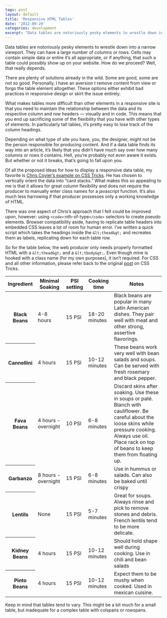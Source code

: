 ```yaml
---
tags: post
layout: default
title: 'Responsive HTML Tables'
date: '2012-09-29'
categories: development
excerpt: "Data tables are notoriously pesky elements to wrestle down into a narrow viewport. Here's another solution that I'm throwing into the mix."
---
```


Data tables are notoriously pesky elements to wrestle down into a narrow viewport. They can have a large number of columns or rows. Cells may contain simple data or entire it’s all appropriate, or if anything, that such a table could possibly show up on your website. How do we proceed? Well, that really depends.

There are plenty of solutions already in the wild. Some are good, some are not so good. Personally, I have an aversion t remove content from view or forgo the table element altogether. These options either exhibit bad practices in responsive design or skirt the issue entirely.

What makes tables more difficult than other elements in a responsive site is that you need to maintain the relationship between the data and its respective column and row headers — visually and in code. This means that you end up sacrificing some of the flexibility that you have with other types of elements. In particularly tall tables, it’s pretty easy to lose track of the column headings.

Depending on what type of site you have, you, the designer, might not be the person responsible for producing content. And if a data table finds its way into an article, it’s likely that you didn’t have much say over how many columns or rows it contains. Hell, you’re probably not even aware it exists. But whether or not it breaks, that’s going to fall upon you.

Of all the proposed ideas for how to display a responsive data table, my favorite is [Chris Coyier’s example on CSS Tricks](http://css-tricks.com/responsive-data-tables/). He has chosen to vertically orient the data into “card stacks.” What makes this so appealing to me is that it allows for great column flexibility and does not require the producer to manually enter class names for a javascript function. It’s also much less harrowing if that producer possesses only a working knowledge of HTML.

There was one aspect of Chris’s approach that I felt could be improved upon, however: using `<code>`:nth-of-type`</code>` selectors to create pseudo elements. Browser compatibility aside, having to replicate table headers into embedded CSS leaves a lot of room for human error. I’ve written a quick script which takes the headings inside the `&lt;thead&gt;` and recreates them as labels, replicating down for each table row.

So for the table below, the web producer only needs properly formatted HTML with a `&lt;thead&gt;` and a `&lt;tbody&gt;`. Even though mine is hooked with a class name (for my own purposes), it isn’t required. For CSS and all other information, please refer back to the original [post](http://css-tricks.com/responsive-data-tables/) on CSS Tricks.

<table class="vert-collapse">
  <thead>
    <tr>
      <th>Ingredient</th>
      <th>Minimal Soaking</th>
      <th>PSI setting</th>
      <th>Cooking time</th>
      <th>Notes</th>
    </tr>
  </thead>
  <tbody>
    <tr>
      <th>Black Beans</th>
      <td>4-8 hours</td>
      <td>15 PSI</td>
      <td>18-20 minutes</td>
      <td>
        Black beans are popular in many Latin American dishes. They pair well
        with meat and other strong, assertive flavorings.
      </td>
    </tr>
    <tr>
      <th>Cannellini</th>
      <td>4 hours</td>
      <td>15 PSI</td>
      <td>10-12 minutes</td>
      <td>
        These beans work very well with bean salads and soups. Can be served
        with fresh rosemary and black pepper.
      </td>
    </tr>
    <tr>
      <th>Fava Beans</th>
      <td>4 hours - overnight</td>
      <td>10 PSI</td>
      <td>6-8 minutes</td>
      <td>
        Discard skins after soaking. Use these in soups or paté. Blanch with
        cauliflower. Be careful about the loose skins while pressure cooking.
        Always use oil. Place rack on top of beans to keep them from floating
        up.
      </td>
    </tr>
    <tr>
      <th>Garbanzo</th>
      <td>8 hours - overnight</td>
      <td>15 PSI</td>
      <td>6-8 minutes</td>
      <td>Use in hummus or salads. Can also be baked until crispy</td>
    </tr>
    <tr>
      <th>Lentils</th>
      <td>None</td>
      <td>15 PSI</td>
      <td>5-7 minutes</td>
      <td>
        Great for soups. Always rinse and pick to remove stones and debris.
        French lentils tend to be more delicate.
      </td>
    </tr>
    <tr>
      <th>Kidney Beans</th>
      <td>4 hours</td>
      <td>15 PSI</td>
      <td>10-12 minutes</td>
      <td>
        Should hold shape well during cooking. Use in chili and bean salads
      </td>
    </tr>
    <tr>
      <th>Pinto Beans</th>
      <td>4 hours</td>
      <td>15 PSI</td>
      <td>10-12 minutes</td>
      <td>Expect them to be mushy when cooked. Used in mexican cuisine.</td>
    </tr>
  </tbody>
</table>

Keep in mind that tables tend to vary. This might be a bit much for a small table, but inadequate for a complex table with colspans or rowspans.
